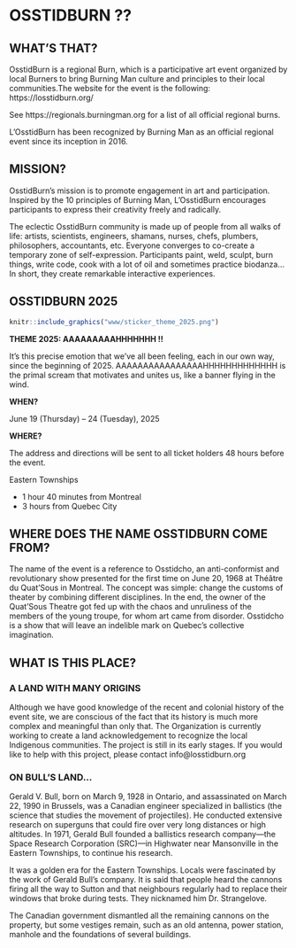 # OSSTIDBURN ?? {-}

<h2><span>WHAT’S THAT?</span></h2> 

OsstidBurn is a regional Burn, which is a participative art event organized by local Burners to bring Burning Man culture and principles to their local communities.The website for the event is the following: https://losstidburn.org/


See https://regionals.burningman.org for a list of all official regional burns.

L’OsstidBurn has been recognized by Burning Man as an official regional event since its inception in 2016.

<h2><span>MISSION?</span></h2>

OsstidBurn’s mission is to promote engagement in art and participation. Inspired by the 10 principles of Burning Man, L’OsstidBurn encourages participants to express their creativity freely and radically.

The eclectic OsstidBurn community is made up of people from all walks of life: artists, scientists, engineers, shamans, nurses, chefs, plumbers, philosophers, accountants, etc. Everyone converges to co-create a temporary zone  of self-expression. Participants paint, weld, sculpt, burn things, write code, cook with a lot of oil and sometimes practice biodanza... In short, they create remarkable interactive experiences.

<h2><span> OSSTIDBURN 2025 </span></h2>

```r
knitr::include_graphics("www/sticker_theme_2025.png")
```

**THEME 2025: AAAAAAAAAHHHHHHH !!**


It's this precise emotion that we've all been feeling, each in our own way, since the beginning of 2025. AAAAAAAAAAAAAAAAHHHHHHHHHHHHH is the primal scream that motivates and unites us, like a banner flying in the wind.

**WHEN?**


June 19 (Thursday) – 24 (Tuesday), 2025


**WHERE?**

The address and directions will be sent to all ticket holders 48 hours before the event.

Eastern Townships

* 1 hour 40 minutes from Montreal
* 3 hours from Quebec City

<h2><span>WHERE DOES THE NAME OSSTIDBURN COME FROM?</span></h2> 

The name of the event is a reference to Osstidcho, an anti-conformist and revolutionary show presented for the first time on June 20, 1968 at Théâtre du Quat’Sous in Montreal.  The concept was simple: change the customs of theater by  combining different disciplines. In the end, the owner of the Quat’Sous Theatre got fed up with the chaos and unruliness of the members of the young troupe, for whom art came from disorder. Osstidcho is a show that will leave an indelible mark on Quebec’s collective imagination.

<h2><span>WHAT IS THIS PLACE?</span></h2>

<h3><span>A LAND WITH MANY ORIGINS</span></h3> 

Although we have good knowledge of the recent and colonial history of the event site, we are conscious of the fact that its history is much more complex and meaningful than only that. The Organization is currently working to create a land acknowledgement to recognize the local Indigenous communities. The project is still in its early stages. If you would like to help with this project, please contact info@losstidburn.org

<h3><span>ON BULL’S LAND…</span></h3> 


Gerald V. Bull, born on March 9, 1928 in Ontario, and assassinated on March 22, 1990 in Brussels, was a Canadian engineer specialized in ballistics (the science that studies the movement of projectiles). He conducted extensive research on superguns that could fire over very long distances or high altitudes. In 1971, Gerald Bull founded a ballistics research company—the Space Research Corporation (SRC)—in Highwater near Mansonville in the Eastern Townships, to continue his research. 

It was a golden era for the Eastern Townships. Locals were fascinated by the work of Gerald Bull’s company. It is said that people heard the cannons firing all the way to Sutton and that neighbours regularly had to replace their windows that broke during tests. They nicknamed him Dr. Strangelove.

The Canadian government dismantled all the remaining cannons on the property, but some vestiges remain, such as an old antenna, power station, manhole and the foundations of several buildings.

